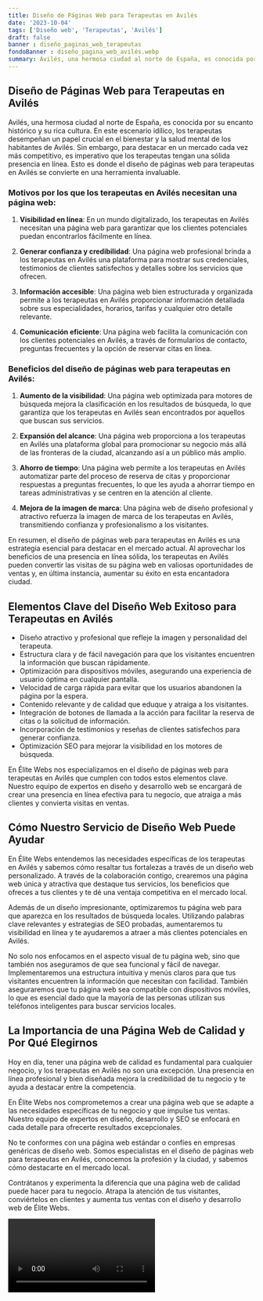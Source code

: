 ```yaml
---
title: Diseño de Páginas Web para Terapeutas en Avilés
date: '2023-10-04'
tags: ['Diseño web', 'Terapeutas', 'Avilés']
draft: false
banner : diseño_paginas_web_terapeutas
fondoBanner : diseño_pagina_web_avilés.webp
summary: Avilés, una hermosa ciudad al norte de España, es conocida por su encanto histórico y su rica cultura. En este escenario idílico, los terapeutas desempeñan un papel crucial en el bienestar y la salud mental de los habitantes de Avilés. Sin embargo, para destacar en un mercado cada vez más competitivo, es imperativo que los terapeutas tengan una sólida presencia en línea. Esto es donde el diseño de páginas web para terapeutas en Avilés se convierte en una herramienta invaluable.
---
```


## Diseño de Páginas Web para Terapeutas en Avilés

Avilés, una hermosa ciudad al norte de España, es conocida por su encanto histórico y su rica cultura. En este escenario idílico, los terapeutas desempeñan un papel crucial en el bienestar y la salud mental de los habitantes de Avilés. Sin embargo, para destacar en un mercado cada vez más competitivo, es imperativo que los terapeutas tengan una sólida presencia en línea. Esto es donde el diseño de páginas web para terapeutas en Avilés se convierte en una herramienta invaluable.

### Motivos por los que los terapeutas en Avilés necesitan una página web:

1. **Visibilidad en línea**: En un mundo digitalizado, los terapeutas en Avilés necesitan una página web para garantizar que los clientes potenciales puedan encontrarlos fácilmente en línea.

2. **Generar confianza y credibilidad**: Una página web profesional brinda a los terapeutas en Avilés una plataforma para mostrar sus credenciales, testimonios de clientes satisfechos y detalles sobre los servicios que ofrecen.

3. **Información accesible**: Una página web bien estructurada y organizada permite a los terapeutas en Avilés proporcionar información detallada sobre sus especialidades, horarios, tarifas y cualquier otro detalle relevante.

4. **Comunicación eficiente**: Una página web facilita la comunicación con los clientes potenciales en Avilés, a través de formularios de contacto, preguntas frecuentes y la opción de reservar citas en línea.

### Beneficios del diseño de páginas web para terapeutas en Avilés:

1. **Aumento de la visibilidad**: Una página web optimizada para motores de búsqueda mejora la clasificación en los resultados de búsqueda, lo que garantiza que los terapeutas en Avilés sean encontrados por aquellos que buscan sus servicios.

2. **Expansión del alcance**: Una página web proporciona a los terapeutas en Avilés una plataforma global para promocionar su negocio más allá de las fronteras de la ciudad, alcanzando así a un público más amplio.

3. **Ahorro de tiempo**: Una página web permite a los terapeutas en Avilés automatizar parte del proceso de reserva de citas y proporcionar respuestas a preguntas frecuentes, lo que les ayuda a ahorrar tiempo en tareas administrativas y se centren en la atención al cliente.

4. **Mejora de la imagen de marca**: Una página web de diseño profesional y atractivo refuerza la imagen de marca de los terapeutas en Avilés, transmitiendo confianza y profesionalismo a los visitantes.

En resumen, el diseño de páginas web para terapeutas en Avilés es una estrategia esencial para destacar en el mercado actual. Al aprovechar los beneficios de una presencia en línea sólida, los terapeutas en Avilés pueden convertir las visitas de su página web en valiosas oportunidades de ventas y, en última instancia, aumentar su éxito en esta encantadora ciudad.

<GifSeo />

<Cta />

## Elementos Clave del Diseño Web Exitoso para Terapeutas en Avilés

- Diseño atractivo y profesional que refleje la imagen y personalidad del terapeuta.
- Estructura clara y de fácil navegación para que los visitantes encuentren la información que buscan rápidamente.
- Optimización para dispositivos móviles, asegurando una experiencia de usuario óptima en cualquier pantalla.
- Velocidad de carga rápida para evitar que los usuarios abandonen la página por la espera.
- Contenido relevante y de calidad que eduque y atraiga a los visitantes.
- Integración de botones de llamada a la acción para facilitar la reserva de citas o la solicitud de información.
- Incorporación de testimonios y reseñas de clientes satisfechos para generar confianza.
- Optimización SEO para mejorar la visibilidad en los motores de búsqueda.

En Élite Webs nos especializamos en el diseño de páginas web para terapeutas en Avilés que cumplen con todos estos elementos clave. Nuestro equipo de expertos en diseño y desarrollo web se encargará de crear una presencia en línea efectiva para tu negocio, que atraiga a más clientes y convierta visitas en ventas.

## Cómo Nuestro Servicio de Diseño Web Puede Ayudar

En Élite Webs entendemos las necesidades específicas de los terapeutas en Avilés y sabemos cómo resaltar tus fortalezas a través de un diseño web personalizado. A través de la colaboración contigo, crearemos una página web única y atractiva que destaque tus servicios, los beneficios que ofreces a tus clientes y te dé una ventaja competitiva en el mercado local.

Además de un diseño impresionante, optimizaremos tu página web para que aparezca en los resultados de búsqueda locales. Utilizando palabras clave relevantes y estrategias de SEO probadas, aumentaremos tu visibilidad en línea y te ayudaremos a atraer a más clientes potenciales en Avilés.

No solo nos enfocamos en el aspecto visual de tu página web, sino que también nos aseguramos de que sea funcional y fácil de navegar. Implementaremos una estructura intuitiva y menús claros para que tus visitantes encuentren la información que necesitan con facilidad. También aseguraremos que tu página web sea compatible con dispositivos móviles, lo que es esencial dado que la mayoría de las personas utilizan sus teléfonos inteligentes para buscar servicios locales.

## La Importancia de una Página Web de Calidad y Por Qué Elegirnos

Hoy en día, tener una página web de calidad es fundamental para cualquier negocio, y los terapeutas en Avilés no son una excepción. Una presencia en línea profesional y bien diseñada mejora la credibilidad de tu negocio y te ayuda a destacar entre la competencia.

En Élite Webs nos comprometemos a crear una página web que se adapte a las necesidades específicas de tu negocio y que impulse tus ventas. Nuestro equipo de expertos en diseño, desarrollo y SEO se enfocará en cada detalle para ofrecerte resultados excepcionales.

No te conformes con una página web estándar o confíes en empresas genéricas de diseño web. Somos especialistas en el diseño de páginas web para terapeutas en Avilés, conocemos la profesión y la ciudad, y sabemos cómo destacarte en el mercado local.

Contrátanos y experimenta la diferencia que una página web de calidad puede hacer para tu negocio. Atrapa la atención de tus visitantes, conviértelos en clientes y aumenta tus ventas con el diseño y desarrollo web de Élite Webs.

<Video />

<CtaBot job='Terapeutas' city='Avilés'/>

<Gmaps query='Avilés+españa+maps' />